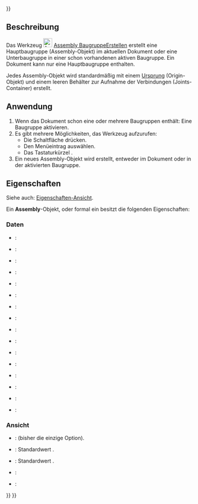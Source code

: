 <languages/>
{{UnfinishedDocu{{#translation:}}}}

{{Docnav/de
|
|[[Assembly_InsertLink/de|VerknüpfungEinfügen]]
|[[Assembly_Workbench/de|Assembly]]
|IconL=
|IconR=Assembly_InsertLink.svg
|IconC=Workbench_Assembly.svg
}}

{{GuiCommand/de
|Name=Assembly CreateAssembly
|Name/de=Assembly BaugruppeErstellen
|MenuLocation=Assembly → Neue Baugruppe
|Workbenches=[[Assembly_Workbench/de|Assembly]]
|Shortcut={{KEY|A}}
|Version=1.0
|SeeAlso=
}}

<span id="Description"></span>
==Beschreibung==

Das Werkzeug [[Image:Assembly_CreateAssembly.svg|24px]] [[Assembly_CreateAssembly/de|Assembly BaugruppeErstellen]] erstellt eine Hauptbaugruppe (Assembly-Objekt) im aktuellen Dokument oder eine Unterbaugruppe in einer schon vorhandenen aktiven Baugruppe. Ein Dokument kann nur eine Hauptbaugruppe enthalten.

Jedes Assembly-Objekt wird standardmäßig mit einem [[Part_CoordinateSystem/de|Ursprung]] (Origin-Objekt) und einem leeren Behälter zur Aufnahme der Verbindungen (Joints-Container) erstellt.

<span id="Usage"></span>
==Anwendung==

# Wenn das Dokument schon eine oder mehrere Baugruppen enthält: Eine Baugruppe aktivieren.
# Es gibt mehrere Möglichkeiten, das Werkzeug aufzurufen:
#* Die Schaltfläche {{Button|[[Image:Assembly_CreateAssembly.svg|16px]] [[Assembly_CreateAssembly/de|Neue Baugruppe]]}} drücken.
#* Den Menüeintrag {{MenuCommand|Assembly → [[Image:Assembly_CreateAssembly.svg|16px]] Neue Baugruppe}} auswählen.
#* Das Tastaturkürzel {{KEY|A}}.
# Ein neues Assembly-Objekt wird erstellt, entweder im Dokument oder in der aktivierten Baugruppe.

<span id="Properties"></span>
==Eigenschaften==

Siehe auch: [[Property_View/de|Eigenschaften-Ansicht]].

Ein '''Assembly'''-Objekt, oder formal ein {{Incode|Assembly::AssemblyObject}} besitzt die folgenden Eigenschaften:

<span id="Data"></span>
===Daten===

{{TitleProperty|Basis}}

* {{PropertyData/de|Type|String}}:
* {{PropertyData/de|Material|Link}}:
* {{PropertyData/de|Meta|Map|Hidden}}:
* {{PropertyData/de|Id|String}}:
* {{PropertyData/de|Uid|UUID|Hidden}}:
* {{PropertyData/de|License|String}}:
* {{PropertyData/de|License URL|String}}:
* {{PropertyData/de|Color|Color}}:
* {{PropertyData/de|Placement|Placement}}:
* {{PropertyData/de|Label|String}}:
* {{PropertyData/de|Label2|String|Hidden}}:
* {{PropertyData/de|Expression Engine|ExpressionEngine|Hidden}}:
* {{PropertyData/de|Visibility|Bool|Hidden}}:
* {{PropertyData/de|Origin|Link|Hidden}}:
* {{PropertyData/de|Group|LinkList}}:
* {{PropertyData/de|_ Group Touched|Bool|Hidden}}:

<span id="View"></span>
===Ansicht===

{{TitleProperty|Display Options}}

* {{PropertyView/de|Display Mode|Enumeration}}: {{value|Group}} (bisher die einzige Option).
* {{PropertyView/de|Show In Tree|Bool}}: Standardwert {{value|true}}.
* {{PropertyView/de|Visibility|Bool}}: Standardwert {{value|true}}.

{{TitleProperty|Selection}}

* {{PropertyView/de|On Top When Selected|Enumeration}}:
* {{PropertyView/de|Selection Style|Enumeration}}:


{{Docnav/de
|
|[[Assembly_InsertLink/de|VerknüpfungEinfügen]]
|[[Assembly_Workbench/de|Assembly]]
|IconL=
|IconR=Assembly_InsertLink.svg
|IconC=Workbench_Assembly.svg
}}

{{Assembly_Tools_navi{{#translation:}}}}
{{Userdocnavi{{#translation:}}}}
